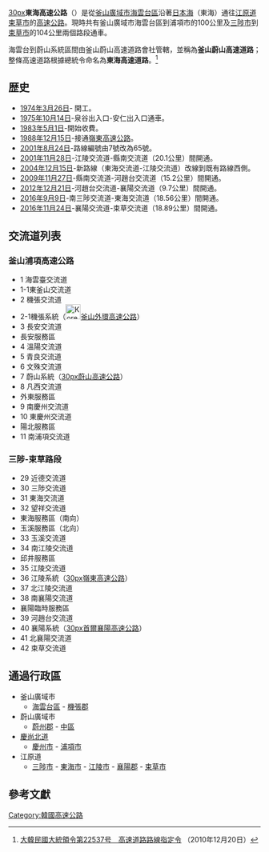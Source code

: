 {{Infobox_road
|name                   = 東海高速公路
|name_notes             = 
|map                    = [[File:65_Donghae.svg|250px]]
|length                 = 
|opened                 = [[1975年|1975年]][[10月14日|10月14日]]
|direction              = 南北
|starting_terminus      = [[釜山廣域市|釜山廣域市]][[海雲臺區|海雲臺區]]
|cities                 = 蔚山廣域市、慶州市、浦項市、三陟市、東海市、江陵市、襄陽郡
|ending_terminus        = [[江原道_(韓國)|江原道]][[束草市|束草市]]
|junction               = [[File:Korea_Expressway_No.600.svg|30px]][[釜山外環高速公路|釜山外環高速公路]]<br />[[file:Korean_highway_line_16.png|30px]][[蔚山高速公路|蔚山高速公路]]<br />[[file:Korean_highway_line_50.png|30px]][[嶺東高速公路|嶺東高速公路]]<br />[[file:Korean_highway_line_60.png|30px]][[首爾襄陽高速公路|首爾襄陽高速公路]]
}}
{{Infobox Korean name
|tablewidth=270
|image=Seoul-Yangyang Expwy, Donghae Expwy Yangyang ICTG(Entrance).jpg
|caption=高速公路收費站
|hangul=동해고속도로
|hanja={{linktext|東|海|高|速|道|路}}
|rr=Donghae Gosok Doro
|mr=Tonghae Kosok Toro
}}
[[file:Korean_highway_line_65.png|30px]]'''東海高速公路'''（{{kor|諺=동해고속도로|漢=東海高速道路|羅=Donghae gosokdoro|f=y}}）是從[[釜山廣域市|釜山廣域市]][[海雲台區|海雲台區]]沿著[[日本海|日本海]]（東海）通往[[江原道_(韓國)|江原道]][[束草市|束草市]]的[[韓國高速公路|高速公路]]。現時共有釜山廣域市海雲台區到浦項市的100公里及[[三陟市|三陟市]]到[[束草市|束草市]]的104公里兩個路段通車。

海雲台到蔚山系統區間由釜山蔚山高速道路會社管轄，並稱為'''釜山蔚山高速道路'''；整條高速道路根據總統令命名為'''東海高速道路'''。<ref>{{ko icon}} [http://www.law.go.kr/lsSc.do?menuId=0&p1=&subMenu=1&query=%EA%B3%A0%EC%86%8D%EA%B5%AD%EB%8F%84+%EB%85%B8%EC%84%A0+%EC%A7%80%EC%A0%95%EB%A0%B9&x=33&y=17#liBgcolor0# 大韓民國大統領令第22537号　高速道路路線指定令] {{Wayback|url=http://www.law.go.kr/lsSc.do?menuId=0&p1=&subMenu=1&query=%EA%B3%A0%EC%86%8D%EA%B5%AD%EB%8F%84+%EB%85%B8%EC%84%A0+%EC%A7%80%EC%A0%95%EB%A0%B9&x=33&y=17#liBgcolor0 |date=20201001051259 }}（2010年12月20日）</ref>

== 歴史 ==
* [[1974年|1974年]][[3月26日|3月26日]]- 開工。
* [[1975年|1975年]][[10月14日|10月14日]]-泉谷出入口-安仁出入口通車。
* [[1983年|1983年]][[5月1日|5月1日]]-開始收費。
* [[1988年|1988年]][[12月15日|12月15日]]-接通[[嶺東高速公路|嶺東高速公路]]。
* [[2001年|2001年]][[8月24日|8月24日]]-路線編號由7號改為65號。
* [[2001年|2001年]][[11月28日|11月28日]]-江陵交流道-縣南交流道（20.1公里）間開通。
* [[2004年|2004年]][[12月15日|12月15日]]-新路線（東海交流道-江陵交流道）改線到既有路線西側。
* [[2009年|2009年]][[11月27日|11月27日]]-縣南交流道-河趙台交流道（15.2公里）間開通。
* [[2012年|2012年]][[12月21日|12月21日]]-河趙台交流道-襄陽交流道（9.7公里）間開通。
* [[2016年|2016年]][[9月9日|9月9日]]-南三陟交流道-東海交流道（18.56公里）間開通。
* [[2016年|2016年]][[11月24日|11月24日]]-襄陽交流道-束草交流道（18.89公里）間開通。

== 交流道列表 ==
===釜山浦項高速公路===
* 1  海雲臺交流道
* 1-1東釜山交流道
* 2  機張交流道
* 2-1機張系統（[[File:Korea_Expressway_No.600.svg|30px]][[釜山外環高速公路|釜山外環高速公路]]）
* 3  長安交流道
* 長安服務區
* 4  溫陽交流道
* 5  青良交流道
* 6  文殊交流道
* 7  蔚山系統（[[file:Korean_highway_line_16.png|30px]][[蔚山高速公路|蔚山高速公路]]）
* 8  凡西交流道
* 外東服務區
* 9  南慶州交流道
* 10 東慶州交流道
* 陽北服務區
* 11 南浦項交流道

===三陟-束草路段===
* 29 近德交流道
* 30 三陟交流道
* 31 東海交流道
* 32 望祥交流道
* 東海服務區（南向）
* 玉溪服務區（北向）
* 33 玉溪交流道
* 34 南江陵交流道
* 邱井服務區
* 35 江陵交流道　
* 36 江陵系統（[[file:Korean_highway_line_50.png|30px]][[嶺東高速公路|嶺東高速公路]]）
* 37 北江陵交流道
* 38 南襄陽交流道
* 襄陽臨時服務區
* 39 河趙台交流道
* 40 襄陽系統（[[file:Korean_highway_line_60.png|30px]][[首爾襄陽高速公路|首爾襄陽高速公路]]）
* 41 北襄陽交流道
* 42 束草交流道

== 通過行政區 ==
* 釜山廣域市
** [[海雲台區|海雲台區]] - [[機張郡|機張郡]]
* 蔚山廣域市
** [[蔚州郡|蔚州郡]] - [[中區_(蔚山)|中區]]
* [[慶尚北道|慶尚北道]]
** [[慶州市|慶州市]] - [[浦項市|浦項市]]
* 江原道
** [[三陟市|三陟市]] - [[東海市_(韓國)|東海市]] - [[江陵市|江陵市]] - [[襄陽郡|襄陽郡]] - [[束草市|束草市]]

==參考文獻==
<div class="references-small">
<references></references>
</div>
{{ROK expressways}}
[[Category:韓國高速公路|Category:韓國高速公路]]